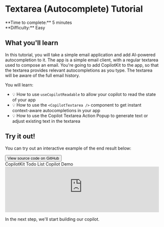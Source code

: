 
# Textarea (Autocomplete) Tutorial

<div>
  <div>**Time to complete:** 5 minutes</div>
  <div>**Difficulty:** Easy</div>
</div>

## What you'll learn

In this tutorial, you will take a simple email application and add AI-powered autocompletion to it. The app is a simple email client, with a regular textarea used to compose an email. You're going to add CopilotKit to the app, so that the textarea provides relevant autocompletions as you type. The textarea will be aware of the full email history.

You will learn:

- 💡 How to use `useCopilotReadable` to allow your copilot to read the state of your app
- 💡 How to use the `<CopilotTextarea />` component to get instant context-aware autocompletions in your app
- 💡 How to use the Copilot Textarea Action Popup to generate text or adjust existing text in the textarea

## Try it out!

You can try out an interactive example of the end result below:

<Link href="https://github.com/CopilotKit/example-textarea?ref=docs-tutorial" target="_blank">
  <button className="bg-neutral-800 text-white px-4 py-2 rounded-lg flex items-center gap-2 mt-2 font-medium">
    <FaGithub className="w-4 h-4" />
    <span>View source code on GitHub</span>
  </button>
</Link>

<div className="flex flex-col shadow-lg rounded-lg my-4">
  <div className="bg-neutral-800 h-11 rounded-t-lg flex items-center px-4">
    <div className="flex-1 text-center text-white font-medium">CopilotKit Todo List Copilot Demo</div>
  </div>
  <iframe
    className="rounded-b-lg h-[850px]"
    src="https://example-textarea.vercel.app"
    width="100%"
    referrerPolicy="strict-origin-when-cross-origin"
    title="CopilotKit Textarea Demo"
    frameBorder="0"
    allowFullScreen
    ></iframe>
</div>

In the next step, we'll start building our copilot.